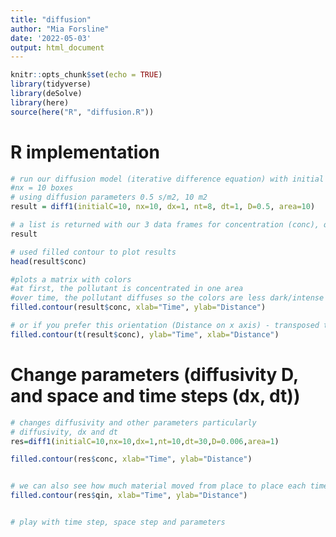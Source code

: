 ```yaml
---
title: "diffusion"
author: "Mia Forsline"
date: '2022-05-03'
output: html_document
---
```



```r
knitr::opts_chunk$set(echo = TRUE)
library(tidyverse)
library(deSolve)
library(here)
source(here("R", "diffusion.R"))
```

# R implementation

```r
# run our diffusion model (iterative difference equation) with initial concentration of 10, for 8 timestep (size 1m), and 10 space steps (size 1s)
#nx = 10 boxes
# using diffusion parameters 0.5 s/m2, 10 m2
result = diff1(initialC=10, nx=10, dx=1, nt=8, dt=1, D=0.5, area=10)

# a list is returned with our 3 data frames for concentration (conc), qin and qout
result
```


```r
# used filled contour to plot results
head(result$conc)
```


```r
#plots a matrix with colors 
#at first, the pollutant is concentrated in one area
#over time, the pollutant diffuses so the colors are less dark/intense - moving towards equilibrium 
filled.contour(result$conc, xlab="Time", ylab="Distance")
```


```r
# or if you prefer this orientation (Distance on x axis) - transposed the plot 
filled.contour(t(result$conc), ylab="Time", xlab="Distance")
```

# Change parameters (diffusivity D, and space and time steps (dx, dt))

```r
# changes diffusivity and other parameters particularly
# diffusivity, dx and dt
res=diff1(initialC=10,nx=10,dx=1,nt=10,dt=30,D=0.006,area=1)

filled.contour(res$conc, xlab="Time", ylab="Distance")


# we can also see how much material moved from place to place each time step
filled.contour(res$qin, xlab="Time", ylab="Distance")


# play with time step, space step and parameters


```